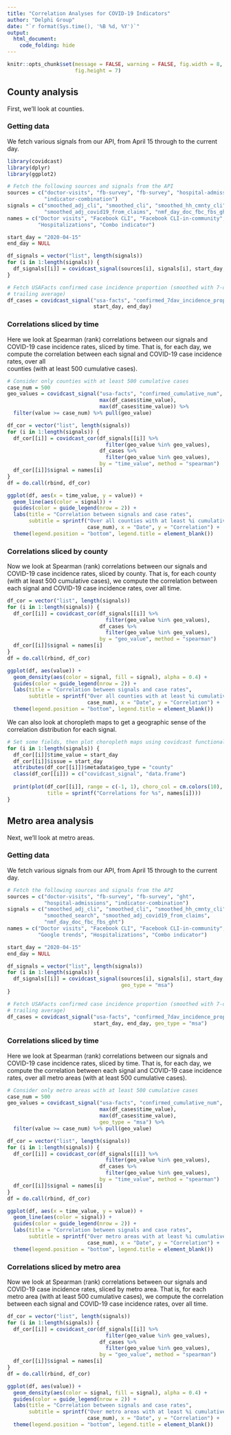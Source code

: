 ```yaml
---
title: "Correlation Analyses for COVID-19 Indicators"
author: "Delphi Group"
date: "`r format(Sys.time(), '%B %d, %Y')`"
output:
  html_document:
    code_folding: hide
---
```


```r
knitr::opts_chunk$set(message = FALSE, warning = FALSE, fig.width = 8, 
                      fig.height = 7)
```

## County analysis

First, we'll look at counties. 

### Getting data 

We fetch various signals from our API, from April 15 through to the current day.

```r
library(covidcast)
library(dplyr)
library(ggplot2)

# Fetch the following sources and signals from the API 
sources = c("doctor-visits", "fb-survey", "fb-survey", "hospital-admissions", 
            "indicator-combination")
signals = c("smoothed_adj_cli", "smoothed_cli", "smoothed_hh_cmnty_cli", 
            "smoothed_adj_covid19_from_claims", "nmf_day_doc_fbc_fbs_ght")
names = c("Doctor visits", "Facebook CLI", "Facebook CLI-in-community", 
          "Hospitalizations", "Combo indicator")

start_day = "2020-04-15"
end_day = NULL

df_signals = vector("list", length(signals))
for (i in 1:length(signals)) {
  df_signals[[i]] = covidcast_signal(sources[i], signals[i], start_day, end_day)
}

# Fetch USAFacts confirmed case incidence proportion (smoothed with 7-day 
# trailing average)
df_cases = covidcast_signal("usa-facts", "confirmed_7dav_incidence_prop",
                            start_day, end_day)
```

### Correlations sliced by time

Here we look at Spearman (rank) correlations between our signals and COVID-19
case incidence rates, sliced by time. That is, for each day, we compute the 
correlation between each signal and COVID-19 case incidence rates, over all  
counties (with at least 500 cumulative cases). 

```r
# Consider only counties with at least 500 cumulative cases
case_num = 500
geo_values = covidcast_signal("usa-facts", "confirmed_cumulative_num",
                              max(df_cases$time_value), 
                              max(df_cases$time_value)) %>%
  filter(value >= case_num) %>% pull(geo_value)

df_cor = vector("list", length(signals))
for (i in 1:length(signals)) {
  df_cor[[i]] = covidcast_cor(df_signals[[i]] %>% 
                                filter(geo_value %in% geo_values), 
                              df_cases %>% 
                                filter(geo_value %in% geo_values), 
                              by = "time_value", method = "spearman")
  df_cor[[i]]$signal = names[i]
}
df = do.call(rbind, df_cor)

ggplot(df, aes(x = time_value, y = value)) +
  geom_line(aes(color = signal)) +
  guides(color = guide_legend(nrow = 2)) +
  labs(title = "Correlation between signals and case rates",
       subtitle = sprintf("Over all counties with at least %i cumulative cases",
                          case_num), x = "Date", y = "Correlation") +
  theme(legend.position = "bottom", legend.title = element_blank())
```

### Correlations sliced by county

Now we look at Spearman (rank) correlations between our signals and COVID-19
case incidence rates, sliced by county. That is, for each county (with at least
500 cumulative cases), we compute the correlation between each signal and 
COVID-19 case incidence rates, over all time.

```r
df_cor = vector("list", length(signals))
for (i in 1:length(signals)) {
  df_cor[[i]] = covidcast_cor(df_signals[[i]] %>% 
                                filter(geo_value %in% geo_values), 
                              df_cases %>% 
                                filter(geo_value %in% geo_values), 
                              by = "geo_value", method = "spearman")
  df_cor[[i]]$signal = names[i]
}
df = do.call(rbind, df_cor)

ggplot(df, aes(value)) +
  geom_density(aes(color = signal, fill = signal), alpha = 0.4) +
  guides(color = guide_legend(nrow = 2)) +
  labs(title = "Correlation between signals and case rates",
       subtitle = sprintf("Over all counties with at least %i cumulative cases",
                          case_num), x = "Date", y = "Correlation") +
  theme(legend.position = "bottom", legend.title = element_blank())
```

We can also look at choropleth maps to get a geographic sense of the correlation
distribution for each signal.

```r
# Set some fields, then plot choropleth maps using covidcast functionality
for (i in 1:length(signals)) {
  df_cor[[i]]$time_value = start_day
  df_cor[[i]]$issue = start_day
  attributes(df_cor[[i]])$metadata$geo_type = "county"
  class(df_cor[[i]]) = c("covidcast_signal", "data.frame")
  
  print(plot(df_cor[[i]], range = c(-1, 1), choro_col = cm.colors(10),
             title = sprintf("Correlations for %s", names[i])))
}
```

## Metro area analysis

Next, we'll look at metro areas. 

### Getting data 

We fetch various signals from our API, from April 15 through to the current day.

```r
# Fetch the following sources and signals from the API 
sources = c("doctor-visits", "fb-survey", "fb-survey", "ght",
            "hospital-admissions", "indicator-combination")
signals = c("smoothed_adj_cli", "smoothed_cli", "smoothed_hh_cmnty_cli", 
            "smoothed_search", "smoothed_adj_covid19_from_claims", 
            "nmf_day_doc_fbc_fbs_ght")
names = c("Doctor visits", "Facebook CLI", "Facebook CLI-in-community", 
          "Google trends", "Hospitalizations", "Combo indicator")

start_day = "2020-04-15"
end_day = NULL

df_signals = vector("list", length(signals))
for (i in 1:length(signals)) {
  df_signals[[i]] = covidcast_signal(sources[i], signals[i], start_day, end_day,
                                     geo_type = "msa")
}

# Fetch USAFacts confirmed case incidence proportion (smoothed with 7-day
# trailing average)
df_cases = covidcast_signal("usa-facts", "confirmed_7dav_incidence_prop",
                            start_day, end_day, geo_type = "msa")
```

### Correlations sliced by time

Here we look at Spearman (rank) correlations between our signals and COVID-19
case incidence rates, sliced by time. That is, for each day, we compute the 
correlation between each signal and COVID-19 case incidence rates, over all 
metro areas (with at least 500 cumulative cases). 

```r
# Consider only metro areas with at least 500 cumulative cases
case_num = 500
geo_values = covidcast_signal("usa-facts", "confirmed_cumulative_num",
                              max(df_cases$time_value), 
                              max(df_cases$time_value), 
                              geo_type = "msa") %>%
  filter(value >= case_num) %>% pull(geo_value)

df_cor = vector("list", length(signals))
for (i in 1:length(signals)) {
  df_cor[[i]] = covidcast_cor(df_signals[[i]] %>% 
                                filter(geo_value %in% geo_values), 
                              df_cases %>% 
                                filter(geo_value %in% geo_values), 
                              by = "time_value", method = "spearman")
  df_cor[[i]]$signal = names[i]
}
df = do.call(rbind, df_cor)

ggplot(df, aes(x = time_value, y = value)) +
  geom_line(aes(color = signal)) +
  guides(color = guide_legend(nrow = 2)) +
  labs(title = "Correlation between signals and case rates",
       subtitle = sprintf("Over metro areas with at least %i cumulative cases",
                          case_num), x = "Date", y = "Correlation") +
  theme(legend.position = "bottom", legend.title = element_blank())
```

### Correlations sliced by metro area

Now we look at Spearman (rank) correlations between our signals and COVID-19
case incidence rates, sliced by metro area. That is, for each metro area (with 
at least 500 cumulative cases), we compute the correlation between each signal 
and COVID-19 case incidence rates, over all time.

```r
df_cor = vector("list", length(signals))
for (i in 1:length(signals)) {
  df_cor[[i]] = covidcast_cor(df_signals[[i]] %>% 
                                filter(geo_value %in% geo_values), 
                              df_cases %>% 
                                filter(geo_value %in% geo_values), 
                              by = "geo_value", method = "spearman")
  df_cor[[i]]$signal = names[i]
}
df = do.call(rbind, df_cor)

ggplot(df, aes(value)) +
  geom_density(aes(color = signal, fill = signal), alpha = 0.4) +
  guides(color = guide_legend(nrow = 2)) +
  labs(title = "Correlation between signals and case rates",
       subtitle = sprintf("Over metro areas with at least %i cumulative cases",
                          case_num), x = "Date", y = "Correlation") +
  theme(legend.position = "bottom", legend.title = element_blank())
```